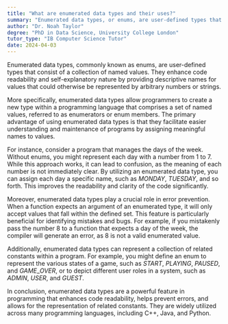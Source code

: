 ```yaml
---
title: "What are enumerated data types and their uses?"
summary: "Enumerated data types, or enums, are user-defined types that consist of named values, used to make code more readable and self-explanatory."
author: "Dr. Noah Taylor"
degree: "PhD in Data Science, University College London"
tutor_type: "IB Computer Science Tutor"
date: 2024-04-03
---
```


Enumerated data types, commonly known as enums, are user-defined types that consist of a collection of named values. They enhance code readability and self-explanatory nature by providing descriptive names for values that could otherwise be represented by arbitrary numbers or strings.

More specifically, enumerated data types allow programmers to create a new type within a programming language that comprises a set of named values, referred to as enumerators or enum members. The primary advantage of using enumerated data types is that they facilitate easier understanding and maintenance of programs by assigning meaningful names to values.

For instance, consider a program that manages the days of the week. Without enums, you might represent each day with a number from $1$ to $7$. While this approach works, it can lead to confusion, as the meaning of each number is not immediately clear. By utilizing an enumerated data type, you can assign each day a specific name, such as $MONDAY$, $TUESDAY$, and so forth. This improves the readability and clarity of the code significantly.

Moreover, enumerated data types play a crucial role in error prevention. When a function expects an argument of an enumerated type, it will only accept values that fall within the defined set. This feature is particularly beneficial for identifying mistakes and bugs. For example, if you mistakenly pass the number $8$ to a function that expects a day of the week, the compiler will generate an error, as $8$ is not a valid enumerated value.

Additionally, enumerated data types can represent a collection of related constants within a program. For example, you might define an enum to represent the various states of a game, such as $START$, $PLAYING$, $PAUSED$, and $GAME\_OVER$, or to depict different user roles in a system, such as $ADMIN$, $USER$, and $GUEST$.

In conclusion, enumerated data types are a powerful feature in programming that enhances code readability, helps prevent errors, and allows for the representation of related constants. They are widely utilized across many programming languages, including C++, Java, and Python.
    
